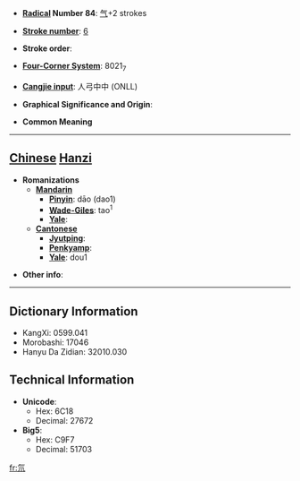 * '''[[Wiktionary:Chinese radical index| Radical]] Number 84''': [[Wiktionary:Chinese radical index 气|气]]+2 strokes

* '''[[Wiktionary:Chinese total strokes index|Stroke number]]''': [[Wiktionary:Chinese total strokes index 6|6]]

* '''Stroke order''': 

* '''[[Wiktionary:Chinese four corner index|Four-Corner System]]''': 8021<sub>7</sub>

* '''[[Wiktionary:Chinese Cangjie index|Cangjie input]]''': 人弓中中 (ONLL)

* '''Graphical Significance and Origin''': 

* '''Common Meaning'''

----

== [[Chinese]] [[Hanzi]] ==

* '''Romanizations'''
** '''[[Mandarin]]'''
*** '''[[Pinyin]]''': dāo (dao1)
*** '''[[Wade-Giles]]''': tao<sup>1</sup>
*** '''[[Yale]]''': 
** '''[[Cantonese]]'''
*** '''[[Jyutping]]''':
*** '''[[Penkyamp]]''': 
*** '''[[Yale]]''': dou1

* '''Other info''': 

----

== Dictionary Information ==

* KangXi: 0599.041
* Morobashi: 17046
* Hanyu Da Zidian: 32010.030

== Technical Information ==

* '''Unicode''':
** Hex: 6C18
** Decimal: 27672
* '''Big5''':
** Hex: C9F7
** Decimal: 51703

[[fr:氘]]